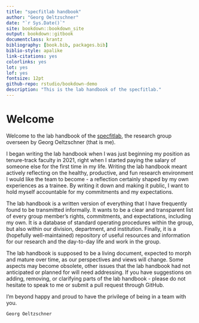 ```yaml
--- 
title: "specfitlab handbook"
author: "Georg Oeltzschner"
date: "`r Sys.Date()`"
site: bookdown::bookdown_site
output: bookdown::gitbook
documentclass: krantz
bibliography: [book.bib, packages.bib]
biblio-style: apalike
link-citations: yes
colorlinks: yes
lot: yes
lof: yes
fontsize: 12pt
github-repo: rstudio/bookdown-demo
description: "This is the lab handbook of the specfitlab."
---
```


# Welcome {-}

Welcome to the lab handbook of the [specfitlab](https://www.specfitlab.com), the research group overseen by Georg Oeltzschner (that is me).

I began writing the lab handbook when I was just beginning my position as tenure-track faculty in 2021, right when I started paying the salary of someone else for the first time in my life. Writing the lab handbook meant actively reflecting on the healthy, productive, and fun research environment I would like the team to become - a reflection certainly shaped by my own experiences as a trainee. By writing it down and making it public, I want to hold myself accountable for my commitments and my expectations.

The lab handbook is a written version of everything that I have frequently found to be transmitted informally. It wants to be a clear and transparent list of every group member's rights, commitments, and expectations, including my own. It is a database of standard operating procedures within the group, but also within our division, department, and institution. Finally, it is a (hopefully well-maintained) repository of useful resources and information for our research and the day-to-day life and work in the group.

The lab handbook is supposed to be a living document, expected to morph and mature over time, as our perspectives and views will change. Some aspects may become obsolete, other issues that the lab handbook had not anticipated or planned for will need addressing. If you have suggestions on adding, removing, or clarifying parts of the lab handbook - please do not hesitate to speak to me or submit a pull request through GitHub.

I'm beyond happy and proud to have the privilege of being in a team with you.

```block2
Georg Oeltzschner
```
